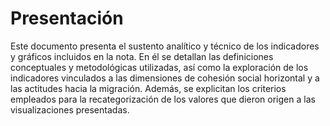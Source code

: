 # Presentación {.unnumbered}

Este documento presenta el sustento analítico y técnico de los indicadores y gráficos incluidos en la nota. En él se detallan las definiciones conceptuales y metodológicas utilizadas, así como la exploración de los indicadores vinculados a las dimensiones de cohesión social horizontal y a las actitudes hacia la migración. Además, se explicitan los criterios empleados para la recategorización de los valores que dieron origen a las visualizaciones presentadas.